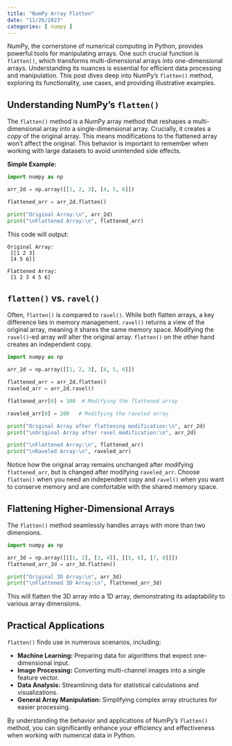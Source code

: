 ```yaml
---
title: "NumPy Array Flatten"
date: "11/26/2023"
categories: [ numpy ]
---
```



NumPy, the cornerstone of numerical computing in Python, provides powerful tools for manipulating arrays.  One such crucial function is `flatten()`, which transforms multi-dimensional arrays into one-dimensional arrays. Understanding its nuances is essential for efficient data processing and manipulation. This post dives deep into NumPy's `flatten()` method, exploring its functionality, use cases, and providing illustrative examples.


## Understanding NumPy's `flatten()`

The `flatten()` method is a NumPy array method that reshapes a multi-dimensional array into a single-dimensional array.  Crucially, it creates a *copy* of the original array. This means modifications to the flattened array won't affect the original.  This behavior is important to remember when working with large datasets to avoid unintended side effects.

**Simple Example:**

```python
import numpy as np

arr_2d = np.array([[1, 2, 3], [4, 5, 6]])

flattened_arr = arr_2d.flatten()

print("Original Array:\n", arr_2d)
print("\nFlattened Array:\n", flattened_arr)
```

This code will output:

```
Original Array:
 [[1 2 3]
 [4 5 6]]

Flattened Array:
 [1 2 3 4 5 6]
```


##  `flatten()` vs. `ravel()`

Often, `flatten()` is compared to `ravel()`. While both flatten arrays, a key difference lies in memory management.  `ravel()` returns a view of the original array, meaning it shares the same memory space.  Modifying the `ravel()`-ed array *will* alter the original array.  `flatten()` on the other hand creates an independent copy.

```python
import numpy as np

arr_2d = np.array([[1, 2, 3], [4, 5, 6]])

flattened_arr = arr_2d.flatten()
raveled_arr = arr_2d.ravel()

flattened_arr[0] = 100  # Modifying the flattened array

raveled_arr[0] = 200   # Modifying the raveled array

print("Original Array after flattening modification:\n", arr_2d)
print("\nOriginal Array after ravel modification:\n", arr_2d)

print("\nFlattened Array:\n", flattened_arr)
print("\nRaveled Array:\n", raveled_arr)
```

Notice how the original array remains unchanged after modifying `flattened_arr`, but is changed after modifying `raveled_arr`.  Choose `flatten()` when you need an independent copy and `ravel()` when you want to conserve memory and are comfortable with the shared memory space.



##  Flattening Higher-Dimensional Arrays

The `flatten()` method seamlessly handles arrays with more than two dimensions.


```python
import numpy as np

arr_3d = np.array([[[1, 2], [3, 4]], [[5, 6], [7, 8]]])
flattened_arr_3d = arr_3d.flatten()

print("Original 3D Array:\n", arr_3d)
print("\nFlattened 3D Array:\n", flattened_arr_3d)
```

This will flatten the 3D array into a 1D array, demonstrating its adaptability to various array dimensions.


##  Practical Applications

`flatten()` finds use in numerous scenarios, including:

* **Machine Learning:** Preparing data for algorithms that expect one-dimensional input.
* **Image Processing:**  Converting multi-channel images into a single feature vector.
* **Data Analysis:**  Streamlining data for statistical calculations and visualizations.
* **General Array Manipulation:** Simplifying complex array structures for easier processing.

By understanding the behavior and applications of NumPy's `flatten()` method, you can significantly enhance your efficiency and effectiveness when working with numerical data in Python.

